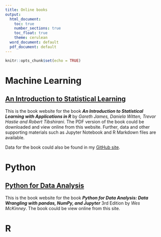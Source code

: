 ```yaml
---
title: Online books
output:
  html_document:
    toc: true
    number_sections: true
    toc_float: true
    theme: cerulean
  word_document: default
  pdf_document: default
---
```


```r
knitr::opts_chunk$set(echo = TRUE)
```


# Machine Learning

## [An Introduction to Statistical Learning](https://www.statlearning.com/)

This is the book website for the book ***An Introduction to Statistical Learning with Applications in R*** by *Gareth James, Daniela Witten, Trevor Hastie and Robert Tibshirani*. The PDF version of the book could be downloaded and view online from this website. Further, data and other supporting materials such as Jupyter Notebook and R Markdown files are available.

Data for the book could also be found in my [GitHub site](https://github.com/stevenkhwun/Online-resources/tree/main/ISLR).



# Python

## [Python for Data Analysis](https://wesmckinney.com/book/)

This is the book website for the book ***Python for Data Analysis: Data Wrangling with pandas, NumPy, and Jupyter*** 3rd Edition by *Wes McKinney*. The book could be view online from this site. 



# R

